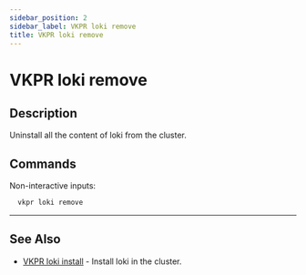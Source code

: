 ```yaml
---
sidebar_position: 2
sidebar_label: VKPR loki remove
title: VKPR loki remove
---
```


# VKPR loki remove

## Description

Uninstall all the content of loki from the cluster.

## Commands

Non-interactive inputs:

```bash
  vkpr loki remove
```

---

## See Also

- [VKPR loki install](/docs/commands/loki/install) - Install loki in the cluster.
